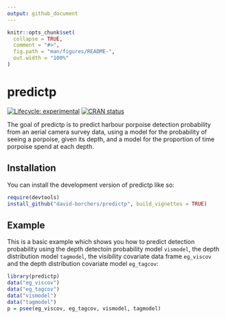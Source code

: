 ```yaml
---
output: github_document
---
```


<!-- README.md is generated from README.Rmd. Please edit that file -->

```r
knitr::opts_chunk$set(
  collapse = TRUE,
  comment = "#>",
  fig.path = "man/figures/README-",
  out.width = "100%"
)
```

# predictp

<!-- badges: start -->
[![Lifecycle: experimental](https://img.shields.io/badge/lifecycle-experimental-orange.svg)](https://lifecycle.r-lib.org/articles/stages.html#experimental)
[![CRAN status](https://www.r-pkg.org/badges/version/predictp)](https://CRAN.R-project.org/package=predictp)
<!-- badges: end -->

The goal of predictp is to predict harbour porpoise detection probability from an aerial camera survey data, using a model for the probability of seeing a porpoise, given its depth, and a model for the proportion of time porpoise spend at each depth.

## Installation

You can install the development version of predictp like so:

``` r
require(devtools)
install_github("david-borchers/predictp", build_vignettes = TRUE)
```

## Example

This is a basic example which shows you how to predict detection probability using the depth detectoin probability model `vismodel`, the depth distribution model `tagmodel`, the visibility covariate data frame `eg_viscov` and the depth distribution covariate model `eg_tagcov`:

```r
library(predictp)
data("eg_viscov")
data("eg_tagcov")
data("vismodel")
data("tagmodel")
p = psee(eg_viscov, eg_tagcov, vismodel, tagmodel)
```

